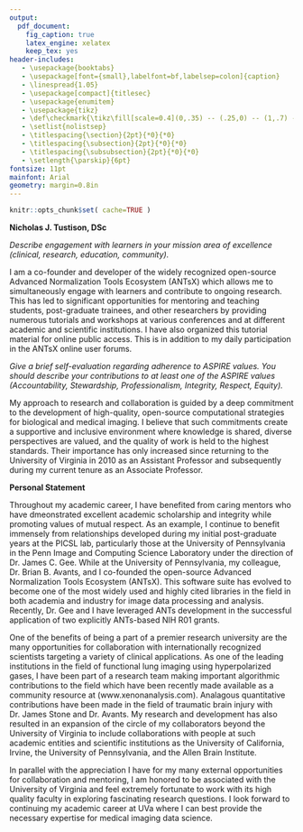 ```yaml
---
output:
  pdf_document:
    fig_caption: true
    latex_engine: xelatex
    keep_tex: yes
header-includes:
   - \usepackage{booktabs}
   - \usepackage[font={small},labelfont=bf,labelsep=colon]{caption}
   - \linespread{1.05}
   - \usepackage[compact]{titlesec}
   - \usepackage{enumitem}
   - \usepackage{tikz}
   - \def\checkmark{\tikz\fill[scale=0.4](0,.35) -- (.25,0) -- (1,.7) -- (.25,.15) -- cycle;}
   - \setlist{nolistsep}
   - \titlespacing{\section}{2pt}{*0}{*0}
   - \titlespacing{\subsection}{2pt}{*0}{*0}
   - \titlespacing{\subsubsection}{2pt}{*0}{*0}
   - \setlength{\parskip}{6pt}
fontsize: 11pt
mainfont: Arial
geometry: margin=0.8in
---
```


<!--
   - \setlength{\parskip}{3pt}
   - \setlength{\topsep}{0pt}
   - \setlength{\partopsep}{0pt}
   - \setlength{\itemsep}{0pt}
   - \setlength{\floatsep}{0pt}
   - \setlength{\intextsep}{2pt}
   - \setlength{\abovecaptionskip}{2pt}
   - \setlength{\belowcaptionskip}{0pt}
-->


```r
knitr::opts_chunk$set( cache=TRUE )
```

\pagenumbering{gobble}

__Nicholas J. Tustison, DSc__

<!--
-->

_Describe engagement with learners in your mission area of excellence
(clinical, research, education, community)._

I am a co-founder and developer of the widely recognized open-source Advanced
Normalization Tools Ecosystem (ANTsX) which allows me to simultaneously engage
with learners and contribute to ongoing research.  This has led to significant
opportunities for mentoring and teaching students, post-graduate trainees, and
other researchers by providing numerous tutorials and workshops at various
conferences and at different academic and scientific institutions.  I have also
organized this tutorial material for online public access.  This is in addition
to my daily participation in the ANTsX online user forums.

_Give a brief self-evaluation regarding adherence to ASPIRE values. You should
describe your contributions to at least one of the ASPIRE values
(Accountability, Stewardship, Professionalism, Integrity, Respect, Equity)._

My approach to research and collaboration is guided by a deep commitment to the
development of high-quality, open-source computational strategies for biological
and medical imaging.  I believe that such commitments create a supportive and
inclusive environment where knowledge is shared, diverse perspectives are
valued, and the quality of work is held to the highest standards.  Their
importance has only increased since returning to the University of Virginia in
2010 as an Assistant Professor and subsequently during my current tenure as an
Associate Professor.

__Personal Statement__

Throughout my academic career, I have benefited from caring mentors who have
dmeonstrated excellent academic scholarship and integrity while promoting values
of mutual respect.  As an example, I continue to benefit immensely from
relationships developed during my initial post-graduate years at the PICSL lab,
particularly those at the University of Pennsylvania in the Penn Image and
Computing Science Laboratory under the direction of Dr. James C. Gee.  While at
the University of Pennsylvania, my colleague, Dr. Brian B. Avants, and I
co-founded the open-source Advanced Normalization Tools Ecosystem (ANTsX).  This
software suite has evolved to become one of the most widely used and highly
cited libraries in the field in both academia and industry for image data
processing and analysis.  Recently, Dr. Gee and I have leveraged ANTs
development in the successful application of two explicitly ANTs-based NIH R01
grants.

One of the benefits of being a part of a premier research university are the many
opportunities for collaboration with internationally recognized scientists
targeting a variety of clinical applications.  As one of the leading institutions in
the field of functional lung imaging using hyperpolarized gases, I have been
part of a research team making important algorithmic contributions to the field
which have been recently made available as a community resource at
(www.xenonanalysis.com).  Analagous quantitative contributions have been made
in the field of traumatic brain injury with Dr. James Stone and Dr. Avants.
My research and development has also resulted in an expansion of the circle of my collaborators beyond
the University of Virginia to include collaborations with people at such
academic entities and scientific institutions as the University of California,
Irvine, the University of Pennsylvania, and the Allen Brain Institute.

In parallel with the appreciation I have for my many external opportunities for
collaboration and mentoring, I am honored to be associated with the University
of Virginia and feel extremely fortunate to work with its high quality faculty
in exploring fascinating research questions.  I look forward to continuing my
academic career at UVa where I can best provide the necessary expertise for
medical imaging data science.



<!--
Describe engagement with learners in your mission area of excellence (clinical,
research, education, community).

Give a brief self-evaluation regarding
adherence to ASPIRE values. You should describe your contributions to at least
one of the ASPIRE values (Accountability, Stewardship, Professionalism,
Integrity, Respect, Equity).
-->

